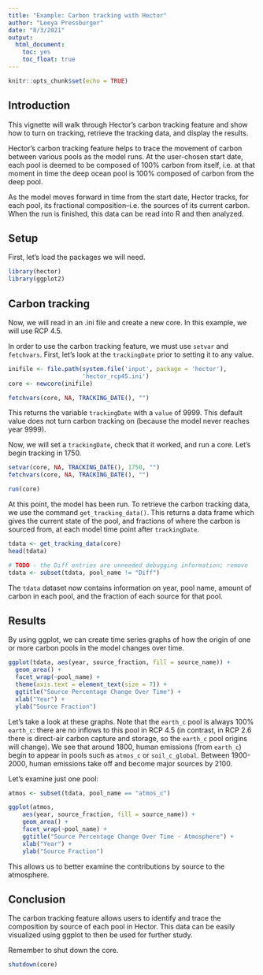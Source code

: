 ```yaml
---
title: "Example: Carbon tracking with Hector"
author: "Leeya Pressburger"
date: "8/3/2021"
output:
  html_document:
    toc: yes
    toc_float: true
---
```


```r
knitr::opts_chunk$set(echo = TRUE)
```

## Introduction

This vignette will walk through Hector's carbon tracking feature and show how to turn on tracking, retrieve the tracking data, and display the results.

Hector's carbon tracking feature helps to trace the movement of carbon between various pools as the model runs. At the user-chosen start date, each pool is
deemed to be composed of 100% carbon from itself, i.e. at that moment in time 
the deep ocean pool is 100% composed of carbon from the deep pool. 

As the model moves forward in time from the start date, Hector tracks, for 
each pool, its fractional composition--i.e. the sources of its current carbon. 
When the run is finished, this data can be read into R and then analyzed.

## Setup

First, let's load the packages we will need.

``` r
library(hector)
library(ggplot2)
```

## Carbon tracking

Now, we will read in an .ini file and create a new core. In this example, we will use RCP 4.5.

In order to use the carbon tracking feature, we must use `setvar` and `fetchvars`. First, let's look at the `trackingDate` prior to setting it to any value. 

``` r
inifile <- file.path(system.file('input', package = 'hector'),
                     'hector_rcp45.ini')
core <- newcore(inifile)

fetchvars(core, NA, TRACKING_DATE(), "")
```

This returns the variable `trackingDate` with a `value` of 9999. This default value does not turn carbon tracking on (because the model never reaches year 9999).

Now, we will set a `trackingDate`, check that it worked, and run a core. Let's begin tracking in 1750.

``` r
setvar(core, NA, TRACKING_DATE(), 1750, "")
fetchvars(core, NA, TRACKING_DATE(), "")

run(core)
```

At this point, the model has been run. To retrieve the carbon tracking data, we
use the command `get_tracking_data()`. This returns a data frame which gives the current state of the pool, and fractions of where the carbon is sourced from, at
each model time point after `trackingDate`.

``` r
tdata <- get_tracking_data(core)
head(tdata)

# TODO - the Diff entries are unneeded debugging information; remove
tdata <- subset(tdata, pool_name != "Diff")
```

The `tdata` dataset now contains information on year, pool name, amount of 
carbon in each pool, and the fraction of each source for that pool.

## Results

By using ggplot, we can create time series graphs of how the origin of one
or more carbon pools in the model changes over time. 

``` r
ggplot(tdata, aes(year, source_fraction, fill = source_name)) +
  geom_area() +
  facet_wrap(~pool_name) +
  theme(axis.text = element_text(size = 7)) +
  ggtitle("Source Percentage Change Over Time") +
  xlab("Year") +
  ylab("Source Fraction")
```

Let's take a look at these graphs. Note that the `earth_c` pool is always 100% `earth_c`: there are no inflows to this pool in RCP 4.5 (in contrast, in
RCP 2.6 there is direct-air carbon capture and storage, so the `earth_c` pool
origins will change). We see that around 1800, human emissions (from `earth_c`) begin to appear in pools such as `atmos_c` or `soil_c_global`. 
Between 1900-2000, human emissions take off and become major sources by 2100. 

Let's examine just one pool: 

``` r
atmos <- subset(tdata, pool_name == "atmos_c")

ggplot(atmos,
    aes(year, source_fraction, fill = source_name)) +
    geom_area() +
    facet_wrap(~pool_name) +
    ggtitle("Source Percentage Change Over Time - Atmosphere") +
    xlab("Year") +
    ylab("Source Fraction")
```

This allows us to better examine the contributions by source to the atmosphere. 

## Conclusion

The carbon tracking feature allows users to identify and trace the composition by source of each pool in Hector. This data can be easily visualized using ggplot to then be used for further study. 

Remember to shut down the core.

```r
shutdown(core)
```
